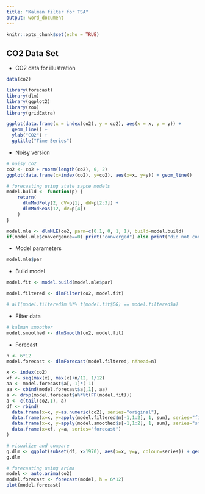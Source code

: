 ---
title: "Kalman filter for TSA"
output: word_document
---

```{r setup, include=FALSE}
knitr::opts_chunk$set(echo = TRUE)
```

## CO2 Data Set
* CO2 data for illustration
```{r}
data(co2)
```
```{r message=FALSE, warning=FALSE}
library(forecast)
library(dlm)
library(ggplot2)
library(zoo)
library(gridExtra)
```
```{r}
ggplot(data.frame(x = index(co2), y = co2), aes(x = x, y = y)) +
  geom_line() +
  ylab("CO2") +
  ggtitle("Time Series")
```

* Noisy version
```{r}
# noisy co2
co2 <- co2 + rnorm(length(co2), 0, 2)
ggplot(data.frame(x=index(co2), y=co2), aes(x=x, y=y)) + geom_line()
```

```{r}
# forecasting using state sapce models
model.build <- function(p) {
    return(
      dlmModPoly(2, dV=p[1], dW=p[2:3]) +
      dlmModSeas(12, dV=p[4])
    )
}

model.mle <- dlmMLE(co2, parm=c(0.1, 0, 1, 1), build=model.build)
if(model.mle$convergence==0) print("converged") else print("did not converge")
```
* Model parameters
```{r}
model.mle$par
```

* Build model
```{r}
model.fit <- model.build(model.mle$par)

model.filtered <- dlmFilter(co2, model.fit)

# all(model.filtered$m %*% t(model.fit$GG) == model.filtered$a) 
```
* Filter data
```{r}
# kalman smoother
model.smoothed <- dlmSmooth(co2, model.fit)
```

* Forecast
```{r}
n <- 6*12
model.forecast <- dlmForecast(model.filtered, nAhead=n)

x <- index(co2)
xf <- seq(max(x), max(x)+n/12, 1/12)
aa <- model.forecast$a[,-1]*(-1)
aa <- cbind(model.forecast$a[,1], aa)
a <- drop(model.forecast$a%*%t(FF(model.fit)))
a <- c(tail(co2,1), a)
df <- rbind(
  data.frame(x=x, y=as.numeric(co2), series="original"),
  data.frame(x=x, y=apply(model.filtered$m[-1,1:2], 1, sum), series="filtered"),
  data.frame(x=x, y=apply(model.smoothed$s[-1,1:2], 1, sum), series="smoothed"),
  data.frame(x=xf, y=a, series="forecast")
)

# visualize and compare
g.dlm <- ggplot(subset(df, x>1970), aes(x=x, y=y, colour=series)) + geom_line()
g.dlm

```
```{r}
# forecasting using arima
model <- auto.arima(co2)
model.forecast <- forecast(model, h = 6*12)
plot(model.forecast)

```